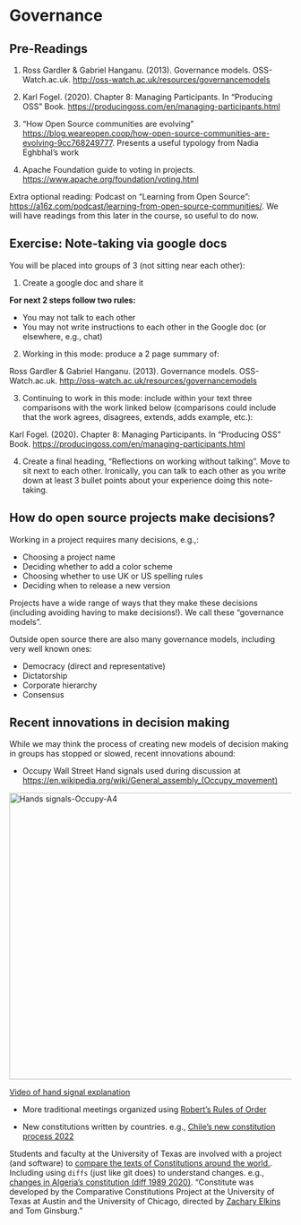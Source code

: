 # Governance {#sec-gov}

<!-- Pre-class prep: -->
<!-- - create google docs numbered by group. (e.g. 21 students 3 groups) -->

## Pre-Readings

1. Ross Gardler & Gabriel Hanganu. (2013). Governance models. OSS-Watch.ac.uk. <http://oss-watch.ac.uk/resources/governancemodels>

2. Karl Fogel. (2020). Chapter 8: Managing Participants. In "Producing OSS" Book. <https://producingoss.com/en/managing-participants.html>

3. "How Open Source communities are evolving" <https://blog.weareopen.coop/how-open-source-communities-are-evolving-9cc768249777>. Presents a useful typology from Nadia Eghbhal's work

4. Apache Foundation guide to voting in projects. <https://www.apache.org/foundation/voting.html>

Extra optional reading: Podcast on "Learning from Open Source": <https://a16z.com/podcast/learning-from-open-source-communities/>.  We will have readings from this later in the course, so useful to do now.

## Exercise: Note-taking via google docs

You will be placed into groups of 3 (not sitting near each other):

1. Create a google doc and share it

**For next 2 steps follow two rules:**

* You may not talk to each other
* You may not write instructions to each other in the Google doc (or elsewhere, e.g., chat)

2. Working in this mode: produce a 2 page summary of:

Ross Gardler & Gabriel Hanganu. (2013). Governance models. OSS-Watch.ac.uk. <http://oss-watch.ac.uk/resources/governancemodels>

3. Continuing to work in this mode: include within your text three comparisons with the work linked below (comparisons could include that the work agrees, disagrees, extends, adds example, etc.):

Karl Fogel. (2020). Chapter 8: Managing Participants. In "Producing OSS" Book. <https://producingoss.com/en/managing-participants.html>

4. Create a final heading, "Reflections on working without talking".  Move to sit next to each other. Ironically, you can talk to each other as you write down at least 3 bullet points about your experience doing this note-taking. 


## How do open source projects make decisions?

Working in a project requires many decisions, e.g.,:

* Choosing a project name
* Deciding whether to add a color scheme
* Choosing whether to use UK or US spelling rules
* Deciding when to release a new version

Projects have a wide range of ways that they make these decisions (including avoiding having to make decisions!). We call these "governance models".

Outside open source there are also many governance models, including very well known ones:

* Democracy (direct and representative)
* Dictatorship
* Corporate hierarchy
* Consensus

## Recent innovations in decision making

While we may think the process of creating new models of decision making in groups has stopped or slowed, recent innovations abound:

* Occupy Wall Street Hand signals used during discussion at <https://en.wikipedia.org/wiki/General_assembly_(Occupy_movement)>

<a title="Ruben de Haas email, CC BY-SA 3.0 &lt;https://creativecommons.org/licenses/by-sa/3.0&gt;, via Wikimedia Commons" href="https://commons.wikimedia.org/wiki/File:Hands_signals-Occupy-A4.svg"><img width="512" alt="Hands signals-Occupy-A4" src="https://upload.wikimedia.org/wikipedia/commons/thumb/6/69/Hands_signals-Occupy-A4.svg/512px-Hands_signals-Occupy-A4.svg.png"></a>

[Video of hand signal explanation](https://www.youtube.com/watch?v=R2yYiULZ0hA)

* More traditional meetings organized using [Robert's Rules of Order](https://www.youtube.com/watch?v=aSAN-_OKKNk)

* New constitutions written by countries. e.g., [Chile's new constitution process 2022](https://en.wikipedia.org/wiki/2022_proposed_Political_Constitution_of_the_Republic_of_Chile)

Students and faculty at the University of Texas are involved with a project (and software) to [compare the texts of Constitutions around the world.](https://constituteproject.org/topics?lang=en). Including using `diffs` (just like git does) to understand changes. e.g., [changes in Algeria's constitution (diff 1989 2020)](https://constituteproject.org/constitutions?lang=en&status=in_force&status=is_historic&status=is_draft&compare=Algeria_2016&compare=Algeria_2020). "Constitute was developed by the Comparative Constitutions Project at the University of Texas at Austin and the University of Chicago, directed by [Zachary Elkins](https://liberalarts.utexas.edu/government/faculty/elkinszs) and Tom Ginsburg."



  <!-- "OSS Watch Governance Models", -->
  <!--   "http://oss-watch.ac.uk/resources/governancemodels", -->
  <!--   "Governance", -->
  <!-- "Shah, S. K. (2006). Motivation, governance, and the viability of hybrid forms in open source software development. Management Science, 52(7), 1000–1014.", -->
  <!--   "https://doi.org/10.1287/mnsc.1060.0553", -->
  <!--   "Governance", -->
  <!-- "Chapter 4 \"Social and Political Infrastructure\" from Fogel, Karl (2018) \"Producing OSS: How to Run a Successful Free Software Project\"", -->
  <!--   "https://producingoss.com/en/social-infrastructure.html", -->
  <!--   "Governance", -->
  <!-- "Chapter 8 \"Managing Participants\" from from Fogel, Karl (2018) \"Producing OSS: How to Run a Successful Free Software Project\"", -->
  <!--   "https://producingoss.com/en/managing-participants.html", -->
  <!--   "Governance", -->
  <!-- "Optional (except for Doctoral and aspiring doctoral students) Shaikh, M., & Henfridsson, O. (2017). Governing open source software through coordination processes. Information and Organization, 27(2), 116–135.", -->
  <!--   "https://doi.org/10.1016/j.infoandorg.2017.04.001", -->
  <!--   "Governance", -->

